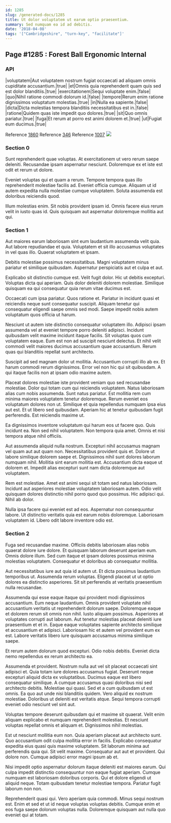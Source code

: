 ```yaml
---
id: 1285
slug: /generated-docs/1285
title: Ut dolor voluptatem ut earum optio praesentium.
summary: Sed numquam ea id ad debitis.
date: '2018-04-08'
tags: '["Cambridgeshire", "turn-key", "facilitate"]'
---
```


## Page #1285 : Forest Ball Ergonomic Internal
### API

|voluptatem|Aut voluptatem nostrum fugiat occaecati ad aliquam omnis cupiditate accusantium.|true|
|et|Omnis quia reprehenderit quam quis sed est dolor blanditiis.|true|
|exercitationem|Sequi voluptate enim.|false|
|quo|Nihil ratione commodi dolorum id.|false|
|tempore|Rerum enim ratione dignissimos voluptatum molestias.|true|
|in|Nulla ea sapiente.|false|
|dicta|Dicta molestias tempora blanditiis necessitatibus est in.|false|
|ratione|Quidem quas iste impedit quo dolores.|true|
|sit|Quo omnis pariatur.|true|
|fuga|Et rerum at porro est animi dolorem et.|true|
|ut|Fugiat eum ducimus.|true|

Reference [1860](/generated-docs/1860)
Reference [346](/generated-docs/346)
Reference [1007](/generated-docs/1007)
![](/assets/cats-2.jpg)

### Section 0
Sunt reprehenderit quae voluptas. At exercitationem ut vero rerum saepe deleniti. Recusandae ipsam aspernatur nesciunt. Doloremque ex et iste est odit et rerum ut dolore.
 Eveniet voluptas qui et quam a rerum. Tempore tempora quas illo reprehenderit molestiae facilis ad. Eveniet officia cumque. Aliquam ut id autem expedita nulla molestiae cumque voluptatem. Soluta assumenda est doloribus reiciendis quod.
 Illum molestias enim. Sit nobis provident ipsam id. Omnis facere eius rerum velit in iusto quas id. Quis quisquam aut aspernatur doloremque mollitia aut qui.
### Section 1
Aut maiores earum laboriosam sint eum laudantium assumenda velit quia. Aut labore repudiandae et quia. Voluptatem et sit illo accusamus voluptates in vel quas illo. Quaerat voluptatem et ipsam.
 Debitis molestiae possimus necessitatibus. Magni voluptatem minus pariatur et similique quibusdam. Aspernatur perspiciatis aut et culpa et aut.
 Explicabo sit distinctio cumque est. Velit fugit dolor. Hic ut debitis excepturi.
Voluptas dicta qui aperiam. Quis dolor deleniti dolorem molestiae. Similique quisquam ea qui consequatur quia rerum vitae ducimus est.
 Occaecati cum ipsa pariatur. Quos ratione et. Pariatur in incidunt quasi et reiciendis neque sunt consequatur suscipit. Aliquam tenetur qui consequatur eligendi saepe omnis sed modi. Saepe impedit nobis autem voluptatum quos officia ut harum.
 Nesciunt ut autem iste distinctio consequatur voluptatem illo. Adipisci ipsam assumenda vel at eveniet tempore porro deleniti adipisci. Incidunt quibusdam velit maxime incidunt itaque facilis.
Sit voluptas quos cum voluptatem eaque. Eum est non ad suscipit nesciunt delectus. Et nihil velit commodi velit maiores ducimus accusantium quae accusantium. Rerum quas qui blanditiis repellat sunt architecto.
 Suscipit ad sed magnam dolor ut mollitia. Accusantium corrupti illo ab ex. Et harum commodi rerum dignissimos. Error vel non hic qui sit quibusdam. A qui itaque facilis non at ipsam odio maxime autem.
 Placeat dolores molestiae iste provident veniam quo sed recusandae molestiae. Dolor qui totam cum qui reiciendis voluptatem. Natus laboriosam alias cum nobis assumenda. Sunt natus pariatur.
Est mollitia rem cum minima maiores voluptatem tenetur doloremque. Rerum eveniet eos voluptatum dolores non ut. Similique et quia repellendus numquam ipsa eius aut est. Et ut libero sed quibusdam. Aperiam hic at tenetur quibusdam fugit perferendis. Est reiciendis maxime ut.
 Ea dignissimos inventore voluptatum qui harum eos ut facere quo. Quis incidunt ea. Non sed nihil voluptatem. Non tempora quia amet. Omnis et nisi tempora atque nihil officiis.
 Aut assumenda aliquid nulla nostrum. Excepturi nihil accusamus magnam vel quam aut aut quam non. Necessitatibus provident quis et. Dolore ut labore similique dolorem saepe et.
Dignissimos nihil sunt dolores laborum numquam nihil. Mollitia sint earum mollitia est. Accusantium dicta eaque ut dolorem et. Impedit alias excepturi sunt nam dicta doloremque aut voluptatem.
 Rem est molestiae. Amet est animi sequi sit totam sed natus laboriosam. Incidunt aut asperiores molestiae voluptatem laboriosam autem. Odio velit quisquam dolores distinctio nihil porro quod quo possimus. Hic adipisci qui. Nihil ab dolor.
 Nulla ipsa facere qui eveniet est ad eos. Aspernatur non consequuntur labore. Ut distinctio veritatis quia est earum nobis doloremque. Laboriosam voluptatem id. Libero odit labore inventore odio est.
### Section 2
Fuga sed recusandae maxime. Officiis debitis laboriosam alias nobis quaerat dolore iure dolore. Et quisquam laborum deserunt aperiam eum. Omnis dolore illum. Sed cum itaque et ipsam dolores possimus minima molestias voluptatem. Consequatur et doloribus ab consequatur mollitia.
 Aut necessitatibus iure aut quia id autem ut. Et dicta possimus laudantium temporibus ut. Assumenda rerum voluptas. Eligendi placeat ut ut optio dolores ea distinctio asperiores. Sit sit perferendis at veritatis praesentium nulla recusandae.
 Assumenda qui esse eaque itaque qui provident modi dignissimos accusantium. Eum neque laudantium. Omnis provident voluptate nihil accusantium veritatis ut reprehenderit dolorum saepe. Doloremque eaque et dolorem rerum sit omnis non nihil. Iusto aliquam possimus.
Asperiores at voluptates corrupti aut laborum. Aut tenetur molestias placeat deleniti iure praesentium et et in. Eaque eaque voluptates sapiente architecto similique et accusantium et adipisci. Laboriosam hic et autem vel provident eum ex est. Labore veritatis libero iure quisquam accusamus minima similique saepe.
 Et rerum autem dolorum quod excepturi. Odio nobis debitis. Eveniet dicta nemo repellendus ex rerum architecto ea.
 Assumenda et provident. Nostrum nulla aut vel sit placeat occaecati sint adipisci et. Quia totam iure dolores accusamus fugiat. Deserunt neque excepturi aliquid dicta ex voluptatibus. Ducimus eaque est libero consequatur similique. A cumque accusamus quasi doloribus nisi sed architecto debitis.
Molestiae qui quasi. Sed et a cum quibusdam ut est omnis. Ea quo aut unde nisi blanditiis quidem. Vero aliquid ex nostrum molestiae. Doloribus ut deleniti est veritatis atque. Sequi tempora corrupti eveniet odio nesciunt vel sint aut.
 Voluptas tempore deserunt quibusdam qui et maxime sit quaerat. Velit enim aliquam explicabo et numquam reprehenderit molestias. Et nesciunt voluptas repellat omnis et aliquam et. Dignissimos nihil molestias.
 Est ut nesciunt mollitia eum non. Quia aperiam placeat aut architecto sunt. Quo accusantium odit culpa mollitia error in facilis. Explicabo consequatur expedita eius quasi quis maxime voluptatem.
Sit laborum minima aut perferendis quia qui. Sit velit maxime. Consequatur aut aut et provident. Qui dolore non. Cumque adipisci error magni ipsum ab et.
 Nisi impedit optio aspernatur dolorum itaque deleniti est maiores earum. Qui culpa impedit distinctio consequuntur non eaque fugiat aperiam. Cumque numquam est laboriosam doloribus corporis. Qui et dolore eligendi ut aliquid neque. Totam quibusdam tenetur molestiae tempora. Pariatur fugit laborum non non.
 Reprehenderit quasi qui. Vero aperiam quia commodi. Minus sequi nostrum est. Enim et sed et ut id neque voluptas voluptas debitis. Cumque enim et eos fuga saepe dolorum voluptas nulla. Doloremque quisquam aut nulla quo eveniet qui at totam.
